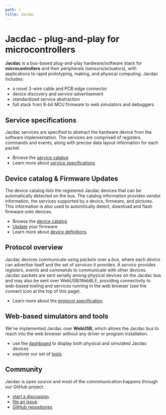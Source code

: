 ```yaml
---
path: /
title: Jacdac
---
```


# Jacdac - plug-and-play for microcontrollers

**Jacdac** is a bus-based plug-and-play hardware/software stack 
for **microcontrollers** and their peripherals (sensors/actuators), 
with applications to rapid prototyping, making, and physical computing. 
Jacdac includes:

* a novel 3-wire cable and PCB edge connector
* device discovery and service advertisement
* standardized service abstraction
* full stack from 8-bit MCU firmware to web simulators and debuggers

## Service specifications

Jacdac services are specified to abstract the hardware device from the software implementation.
The services are comprised of registers, commands and events, along with precise data layout information
for each packet.

* Browse the [service catalog](/services)
* Learn more about [service specifications](/reference/specification/service-specification)

## Device catalog & Firmware Updates

The device catalog lists the registered Jacdac devices that can be automatically detected on the bus. 
The catalog information provides vendor information, the services supported by a device, 
firmware, and pictures. This information is also used to automtically detect, download and flash
firmware onto devices.

* Browse the [device catalog](/devices)
* [Update](/tools/updater) your firmware
* Learn more about [device definitions](/reference/specification/device-definition)

## Protocol overview

Jacdac devices communicate using *packets* over a *bus*, where each *device* can advertise itself 
and the set of *services* it provides. 
A *service* provides *registers*, *events* and *commands* to communicate with other devices.
Jacdac packets are sent serially among physical devices on the Jacdac bus
and may also be sent over WebUSB/WebBLE, 
providing connectivity to web-based tooling and services running in the web browser
(see the connect icon at the top of this page).

* Learn more about the [protocol specification](/reference/protocol)

## Web-based simulators and tools

We've implemented Jacdac over **WebUSB**, which allows the Jacdac bus to reach into
the web browser without any driver or program installation. 

* use the [dashboard](/dashboard) to display
both physical and simulated Jacdac devices
* explorer our set of [tools](/tools)

## Community

Jacdac is open source and 
most of the commmunication happens through our GitHub project.

* [start a discussion](https://github.com/microsoft/jacdac/discussions).
* [file an issue](https://github.com/microsoft/jacdac/issues).
* [GitHub repositories](/github)
